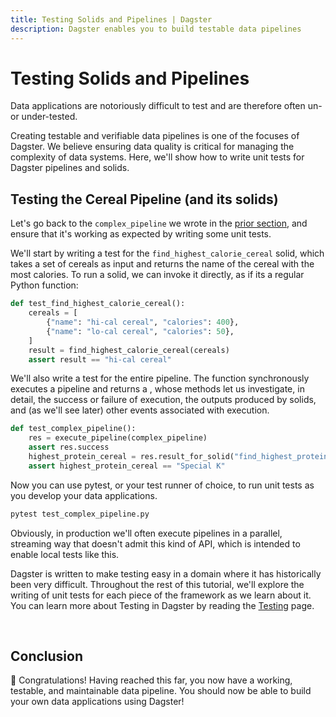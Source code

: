 ```yaml
---
title: Testing Solids and Pipelines | Dagster
description: Dagster enables you to build testable data pipelines
---
```


# Testing Solids and Pipelines

<CodeReferenceLink filePath="examples/docs_snippets/docs_snippets/intro_tutorial/basics/e04_quality/" />

Data applications are notoriously difficult to test and are therefore often un- or under-tested.

Creating testable and verifiable data pipelines is one of the focuses of Dagster. We believe ensuring data quality is critical for managing the complexity of data systems. Here, we'll show how to write unit tests for Dagster pipelines and solids.

## Testing the Cereal Pipeline (and its solids)

Let's go back to the `complex_pipeline` we wrote in the [prior section](/tutorial/intro-tutorial/connecting-solids#a-more-complex-dag), and ensure that it's working as expected by writing some unit tests.

We'll start by writing a test for the `find_highest_calorie_cereal` solid, which takes a set of cereals as input and returns the name of the cereal with the most calories. To run a solid, we can invoke it directly, as if its a regular Python function:

```python file=/intro_tutorial/basics/e04_quality/test_complex_pipeline.py startafter=start_solid_test endbefore=end_solid_test
def test_find_highest_calorie_cereal():
    cereals = [
        {"name": "hi-cal cereal", "calories": 400},
        {"name": "lo-cal cereal", "calories": 50},
    ]
    result = find_highest_calorie_cereal(cereals)
    assert result == "hi-cal cereal"
```

We'll also write a test for the entire pipeline. The <PyObject
module="dagster" object="execute_pipeline" /> function synchronously executes a pipeline and returns a <PyObject module="dagster"
object="PipelineExecutionResult" />, whose methods let us investigate, in detail, the success or failure of execution, the outputs produced by solids, and (as we'll see later) other events associated with execution.

```python file=/intro_tutorial/basics/e04_quality/test_complex_pipeline.py startafter=start_pipeline_test endbefore=end_pipeline_test
def test_complex_pipeline():
    res = execute_pipeline(complex_pipeline)
    assert res.success
    highest_protein_cereal = res.result_for_solid("find_highest_protein_cereal").output_value()
    assert highest_protein_cereal == "Special K"
```

Now you can use pytest, or your test runner of choice, to run unit tests as you develop your data applications.

```bash
pytest test_complex_pipeline.py
```

Obviously, in production we'll often execute pipelines in a parallel, streaming way that doesn't admit this kind of API, which is intended to enable local tests like this.

Dagster is written to make testing easy in a domain where it has historically been very difficult. Throughout the rest of this tutorial, we'll explore the writing of unit tests for each piece of the framework as we learn about it. You can learn more about Testing in Dagster by reading the [Testing](/concepts/testing) page.

<br />

## Conclusion

🎉 Congratulations! Having reached this far, you now have a working, testable, and maintainable data pipeline. You should now be able to build your own data applications using Dagster!

<br />
